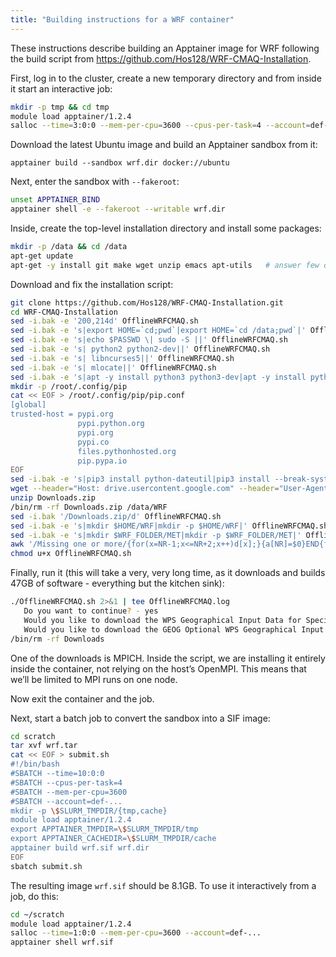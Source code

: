 ```yaml
---
title: "Building instructions for a WRF container"
---
```


These instructions describe building an Apptainer image for WRF following the build script from
<https://github.com/Hos128/WRF-CMAQ-Installation>.

First, log in to the cluster, create a new temporary directory and from inside it start an interactive job:

```sh
mkdir -p tmp && cd tmp
module load apptainer/1.2.4
salloc --time=3:0:0 --mem-per-cpu=3600 --cpus-per-task=4 --account=def-...
```

Download the latest Ubuntu image and build an Apptainer sandbox from it:

```
apptainer build --sandbox wrf.dir docker://ubuntu
```

Next, enter the sandbox with `--fakeroot`:

```sh
unset APPTAINER_BIND
apptainer shell -e --fakeroot --writable wrf.dir
```

Inside, create the top-level installation directory and install some packages:

```sh
mkdir -p /data && cd /data
apt-get update
apt-get -y install git make wget unzip emacs apt-utils   # answer few questions along the way
```

Download and fix the installation script:

```sh
git clone https://github.com/Hos128/WRF-CMAQ-Installation.git
cd WRF-CMAQ-Installation
sed -i.bak -e '200,214d' OfflineWRFCMAQ.sh
sed -i.bak -e 's|export HOME=`cd;pwd`|export HOME=`cd /data;pwd`|' OfflineWRFCMAQ.sh
sed -i.bak -e 's|echo $PASSWD \| sudo -S ||' OfflineWRFCMAQ.sh
sed -i.bak -e 's| python2 python2-dev||' OfflineWRFCMAQ.sh
sed -i.bak -e 's| libncurses5||' OfflineWRFCMAQ.sh
sed -i.bak -e 's| mlocate||' OfflineWRFCMAQ.sh
sed -i.bak -e 's|apt -y install python3 python3-dev|apt -y install python3 python3-dev python3-pip|' OfflineWRFCMAQ.sh
mkdir -p /root/.config/pip
cat << EOF > /root/.config/pip/pip.conf
[global]
trusted-host = pypi.org
               pypi.python.org
               pypi.org
               pypi.co
               files.pythonhosted.org
               pip.pypa.io
EOF
sed -i.bak -e 's|pip3 install python-dateutil|pip3 install --break-system-packages python-dateutil|' OfflineWRFCMAQ.sh
wget --header="Host: drive.usercontent.google.com" --header="User-Agent: Mozilla/5.0 (Windows NT 10.0; Win64; x64) AppleWebKit/537.36 (KHTML, like Gecko) Chrome/123.0.0.0 Safari/537.36" --header="Accept: text/html,application/xhtml+xml,application/xml;q=0.9,image/avif,image/webp,image/apng,*/*;q=0.8,application/signed-exchange;v=b3;q=0.7" --header="Accept-Language: en-US,en;q=0.9,fa;q=0.8" --header="Connection: keep-alive" "https://drive.usercontent.google.com/download?id=1NkmRAeG7w_LLhh_HDW_X39jZwGYw8mml&export=download&authuser=2&confirm=t&uuid=a4f92a10-cbd5-4064-bb83-d79567b60537&at=APZUnTWngzWjzHFwWurVdIQsFaAL:1711680004113" -c -O 'Downloads.zip'
unzip Downloads.zip
/bin/rm -rf Downloads.zip /data/WRF
sed -i.bak '/Downloads.zip/d' OfflineWRFCMAQ.sh
sed -i.bak -e 's|mkdir $HOME/WRF|mkdir -p $HOME/WRF|' OfflineWRFCMAQ.sh
sed -i.bak -e 's|mkdir $WRF_FOLDER/MET|mkdir -p $WRF_FOLDER/MET|' OfflineWRFCMAQ.sh
awk '/Missing one or more/{for(x=NR-1;x<=NR+2;x++)d[x];}{a[NR]=$0}END{for(i=1;i<=NR;i++)if(!(i in d))print a[i]}' OfflineWRFCMAQ.sh > new.sh && mv new.sh OfflineWRFCMAQ.sh
chmod u+x OfflineWRFCMAQ.sh
```

Finally, run it (this will take a very, very long time, as it downloads and builds 47GB of software -
everything but the kitchen sink):

```sh
./OfflineWRFCMAQ.sh 2>&1 | tee OfflineWRFCMAQ.log
   Do you want to continue? - yes
   Would you like to download the WPS Geographical Input Data for Specific Applications? - no
   Would you like to download the GEOG Optional WPS Geographical Input Data? - no
/bin/rm -rf Downloads
```

One of the downloads is MPICH. Inside the script, we are installing it entirely inside the container, not
relying on the host's OpenMPI. This means that we'll be limited to MPI runs on one node.

Now exit the container and the job.

Next, start a batch job to convert the sandbox into a SIF image:

```sh
cd scratch
tar xvf wrf.tar
cat << EOF > submit.sh
#!/bin/bash
#SBATCH --time=10:0:0
#SBATCH --cpus-per-task=4
#SBATCH --mem-per-cpu=3600
#SBATCH --account=def-...
mkdir -p \$SLURM_TMPDIR/{tmp,cache}
module load apptainer/1.2.4
export APPTAINER_TMPDIR=\$SLURM_TMPDIR/tmp
export APPTAINER_CACHEDIR=\$SLURM_TMPDIR/cache
apptainer build wrf.sif wrf.dir
EOF
sbatch submit.sh
```

The resulting image `wrf.sif` should be 8.1GB. To use it interactively from a job, do this:

```sh
cd ~/scratch
module load apptainer/1.2.4
salloc --time=1:0:0 --mem-per-cpu=3600 --account=def-...
apptainer shell wrf.sif
```
